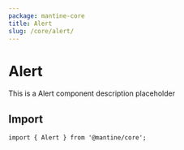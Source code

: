 ```yaml
---
package: mantine-core
title: Alert
slug: /core/alert/
---
```



# Alert

This is a Alert component description placeholder

<PageHeader
  source="mantine-core/src/Alert/Alert.tsx"
  docs="core/Alert.mdx"
  package="@mantine/core"
/>

## Import

```tsx
import { Alert } from '@mantine/core';
```

<PropsTable component="Alert" />
